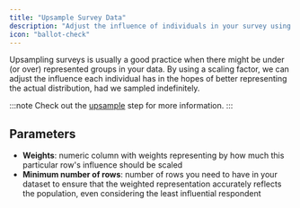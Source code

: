 ```yaml
---
title: "Upsample Survey Data"
description: "Adjust the influence of individuals in your survey using a variable with predefined weights to scale your survey data."
icon: "ballot-check"
---
```


Upsampling surveys is usually a good practice when there might be under (or over) represented
groups in your data. By using a scaling factor, we can adjust the influence each individual
has in the hopes of better representing the actual distribution, had we sampled indefinitely.

:::note
  Check out the [upsample](/api-docs/prepare/filter/upsample) step for more
  information.
:::

## Parameters

- **Weights**: numeric column with weights representing by how much this particular row's influence should be scaled
- **Minimum number of rows**: number of rows you need to have in your dataset to ensure that the weighted representation accurately reflects the population, even considering the least influential respondent
